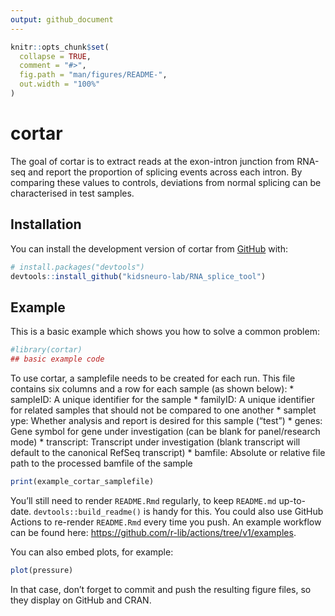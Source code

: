 ```yaml
---
output: github_document
---
```


<!-- README.md is generated from README.Rmd. Please edit that file -->

```r
knitr::opts_chunk$set(
  collapse = TRUE,
  comment = "#>",
  fig.path = "man/figures/README-",
  out.width = "100%"
)
```

# cortar

<!-- badges: start -->
<!-- badges: end -->

The goal of cortar is to extract reads at the exon-intron junction from RNA-seq
and report the proportion of splicing events across each intron. By comparing
these values to controls, deviations from normal splicing can be characterised
in test samples.

## Installation

You can install the development version of cortar from [GitHub](https://github.com/) with:

``` r
# install.packages("devtools")
devtools::install_github("kidsneuro-lab/RNA_splice_tool")
```

## Example

This is a basic example   which shows you how to solve a common problem:

```r
#library(cortar)
## basic example code
```

To use cortar, a samplefile needs to be created for each run. This file
contains six columns and a row for each sample (as shown below):
* sampleID: A unique identifier for the sample
* familyID: A unique  identifier for related samples that should not be compared
to one another
* samplet ype: Whether analysis and report is desired for this sample ("test")
* genes: Gene symbol for gene under investigation (can be blank for
panel/research mode)
* transcript: Transcript under investigation (blank transcript will default to
the canonical RefSeq transcript)
* bamfile: Absolute or relative file path to the processed bamfile of the sample

```r
print(example_cortar_samplefile)
```

You'll still need to render `README.Rmd` regularly, to keep `README.md` up-to-date. `devtools::build_readme()` is handy for this. You could also use GitHub Actions to re-render `README.Rmd` every time you push. An example workflow can be found here: <https://github.com/r-lib/actions/tree/v1/examples>.

You can also embed plots, for example:

```r
plot(pressure)
```

In that case, don't forget to commit and push the resulting figure files, so they display on GitHub and CRAN.
